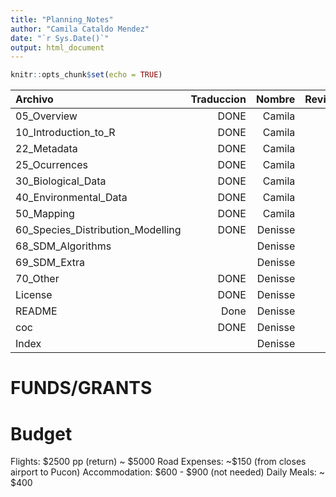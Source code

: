 ---
title: "Planning_Notes"
author: "Camila Cataldo Mendez"
date: "`r Sys.Date()`"
output: html_document
---

```{r setup, include=FALSE}
knitr::opts_chunk$set(echo = TRUE)
```

| Archivo |	Traduccion | Nombre | Revision | Nombre |
|:-----|------:|------:|------:|------:|
| 05_Overview | DONE | Camila | | Denisse |
| 10_Introduction_to_R | DONE | Camila | | Denisse |
| 22_Metadata | DONE | Camila | | Denisse |
| 25_Ocurrences | DONE | Camila | | Denisse |
| 30_Biological_Data | DONE | Camila | | Denisse |
| 40_Environmental_Data | DONE | Camila | | Denisse |
| 50_Mapping | DONE | Camila | | Denisse |
| 60_Species_Distribution_Modelling | DONE | Denisse| | Camila |
| 68_SDM_Algorithms | | Denisse | | Camila |
| 69_SDM_Extra | | Denisse | | Camila |
| 70_Other | DONE | Denisse | | Camila |
| License | DONE | Denisse | | Camila |
| README | Done | Denisse | | Camila |
| coc | DONE | Denisse | | Camila |
| Index | | Denisse | | Camila |

#####################################
#####################################
# FUNDS/GRANTS


#####################################
#####################################
# Budget
Flights: $2500 pp (return) ~ $5000
Road Expenses: ~$150 (from closes airport to Pucon)
Accommodation: $600 - $900 (not needed)
Daily Meals: ~ $400











